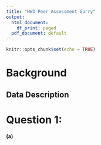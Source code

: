 ```yaml
---
title: "HW3 Peer Assessment Gurry"
output:
  html_document:
    df_print: paged
  pdf_document: default
---
```


```r
knitr::opts_chunk$set(echo = TRUE)
```

# Background



## Data Description


# Question 1: 

**(a) **

```r

```

